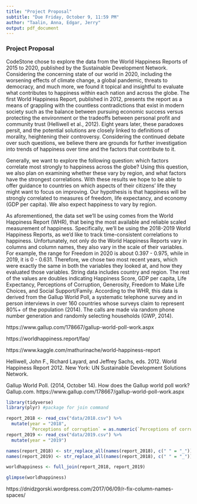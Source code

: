 ```yaml
---
title: "Project Proposal"
subtitle: "Due Friday, October 9, 11:59 PM"
author: "Taalin, Anna, Edgar, Jerry"
output: pdf_document
---
```

### Project Proposal
CodeStone chose to explore the data from the World Happiness Reports of 2015 to 2020, published by the Sustainable Development Network. Considering the concerning state of our world in 2020, including the worsening effects of climate change, a global pandemic, threats to democracy, and much more, we found it topical and insightful to evaluate what contributes to happiness within each nation and across the globe. The first World Happiness Report, published in 2012, presents the report as a means of grappling with the countless contradictions that exist in modern society such as the balance between pursuing economic success versus protecting the environment or the tradeoffs between personal profit and community trust (Helliwell et al., 2012). Eight years later, these paradoxes persit, and the potential solutions are closely linked to definitions of morality, heightening their controversy. Considering the continued debate over such questions, we believe there are grounds for further investigation into trends of happiness over time and the factors that contribute to it.

Generally, we want to explore the following question: which factors correlate most strongly to happiness across the globe? Using this question, we also plan on examining whether these vary by region, and what factors have the strongest correlations. With these results we hope to be able to offer guidance to countries on which aspects of their citizens’ life they might want to focus on improving. Our hypothesis is that happiness will be strongly correlated to measures of freedom, life expectancy, and economy (GDP per capita). We also expect happiness to vary by region.

As aforementioned, the data set we’ll be using comes from the World Happiness Report (WHR), that being the most available and reliable scaled measurement of happiness. Specifically, we’ll be using the 2018-2019 World Happiness Reports, as we’d like to track time-consistent correlations to happiness. Unfortunately, not only do the World Happiness Reports vary in columns and column names, they also vary in the scale of their variables. For example, the range for Freedom in 2020 is about 0.397 - 0.975, while in 2019, it is 0 - 0.631. Therefore, we chose two most recent years, which were exactly the same in both the variables they looked at, and how they evaluated those variables. String data includes country and region. The rest of the values are doubles indicating Happiness Score, GDP per capita, Life Expectancy, Perceptions of Corruption, Generosity, Freedom to Make Life Choices, and Social Support/Family. According to the WHR, this data is derived from the Gallup World Poll, a systematic telephone survey and in person interviews in over 160 countries whose surveys claim to represent 80%+ of the population (2014). The calls are made via random phone number generation and randomly selecting households (GWP, 2014). 

https://www.gallup.com/178667/gallup-world-poll-work.aspx

https://worldhappiness.report/faq/

https://www.kaggle.com/mathurinache/world-happiness-report


Helliwell, John F., Richard Layard, and Jeffrey Sachs, eds. 2012. World Happiness Report 2012. New York: UN Sustainable Development Solutions Network.

Gallup World Poll. (2014, October 14). How does the Gallup world poll work? Gallup.com. https://www.gallup.com/178667/gallup-world-poll-work.aspx

```r
library(tidyverse)
library(plyr) #package for join command
```

```r
report_2018 <- read_csv("data/2018.csv") %>% 
  mutate(year = "2018",
         `Perceptions of corruption` = as.numeric(`Perceptions of corruption`))
report_2019 <- read_csv("data/2019.csv") %>% 
  mutate(year = "2019")

names(report_2018) <- str_replace_all(names(report_2018), c(" " = "_"))
names(report_2019) <- str_replace_all(names(report_2018), c(" " = "_"))

worldhappiness <- full_join(report_2018, report_2019)

glimpse(worldhappiness)
```
https://dnidzgorski.wordpress.com/2017/06/09/r-fix-column-names-spaces/